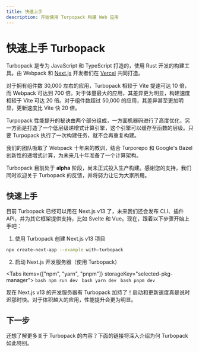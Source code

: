 ```yaml
---
title: 快速上手
description: 开始使用 Turpopack 构建 Web 应用
---
```



# 快速上手 Turbopack

Turbopack 是专为 JavaScript 和 TypeScript 打造的，使用 Rust 开发的构建工具。由 Webpack 和 [Next.js](https://nextjs.org/) 开发者们在 [Vercel](https://vercel.com/) 共同打造。

对于拥有组件数 30,000 左右的应用，Turbopack 相较于 Vite 提速可达 10 倍，而 Webpack 可达到 700 倍。对于体量最大的应用，其差异更为明显，构建速度相较于 Vite 可达 20 倍。对于组件数超过 50,000 的应用，其差异甚至更加明显，更新速度比 Vite 快 20 倍。

Turpopack 性能提升的秘诀由两个部分组成，一方面机器码进行了高度优化，另一方面是打造了一个低层级递增式计算引擎，这个引擎可以缓存至函数的层级。只要 Turpopack 执行了一次构建任务，就不会再重复构建。

我们的团队吸取了 Webpack 十年来的教训，结合 Turporepo 和 Google&apos;s Bazel 创新性的递增式计算，为未来几十年准备了一个计算架构。

<Callout type="error">
    Turbopack 目前处于 <strong>alpha</strong> 阶段，尚未正式投入生产构建。感谢您的支持，我们同时欢迎关于 Turbopack 的反馈，并将努力让它为大家所用。
</Callout>

## 快速上手

目前 Turbopack 已经可以用在 Next.js v13 了，未来我们还会发布 CLI、插件 API，并为其它框架提供支持，比如 Svelte 和 Vue。现在，跟着以下步骤开始上手吧：

1. 使用 Turbopack 创建 Next.js v13 项目

```bash
npx create-next-app --example with-turbopack
```

2. 启动 Next.js 开发服务器（使用 Turbopack）

  <Tabs items={["npm", "yarn", "pnpm"]} storageKey="selected-pkg-manager">
    <Tab>
      ```bash
      npm run dev
      ```
    </Tab>
    <Tab>
      ```bash
      yarn dev
      ```
    </Tab>
    <Tab>
      ```bash
      pnpm dev
      ```
    </Tab>
  </Tabs>

现在 Next.js v13 的开发服务器有 Turbopack 加持了！启动和更新速度真是说时迟那时快。对于体积越大的应用，性能提升会更为明显。

## 下一步

还想了解更多关于 Turbopack 的内容？下面的链接将深入介绍为何 Turbopack 如此特别。

<TurbopackQuickstartArea />

<FullTurboCTA />
